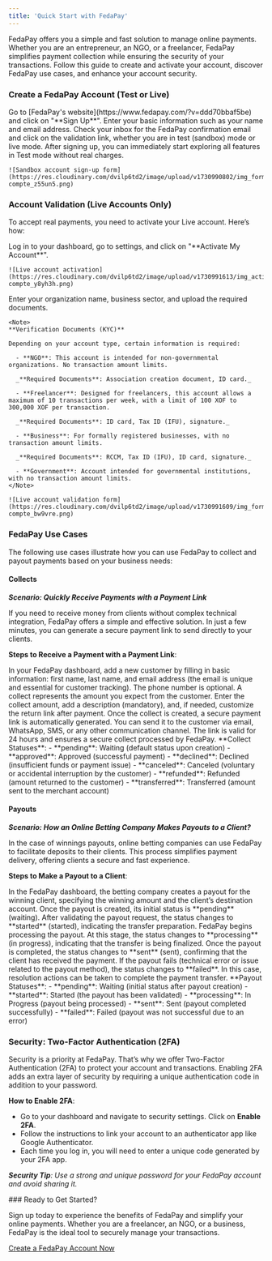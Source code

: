 ```yaml
---
title: 'Quick Start with FedaPay'
---
```


FedaPay offers you a simple and fast solution to manage online payments. Whether you are an entrepreneur, an NGO, or a freelancer, FedaPay simplifies payment collection while ensuring the security of your transactions. Follow this guide to create and activate your account, discover FedaPay use cases, and enhance your account security.

### Create a FedaPay Account (Test or Live)

<Steps>
  <Step title="Sign Up">
    Go to [FedaPay's website](https://www.fedapay.com/?v=ddd70bbaf5be) and click on "**Sign Up**".
  </Step>
  <Step title="Fill in the Form">
    Enter your basic information such as your name and email address.
  </Step>
  <Step title="Email Confirmation">
    Check your inbox for the FedaPay confirmation email and click on the validation link, whether you are in test (sandbox) mode or live mode.
  </Step>
  <Step title="Test Mode">
    After signing up, you can immediately start exploring all features in Test mode without real charges.

    ![Sandbox account sign-up form](https://res.cloudinary.com/dvilp6td2/image/upload/v1730990802/img_form_sandbox-compte_z55un5.png)
  </Step>
</Steps>

### Account Validation (Live Accounts Only)
To accept real payments, you need to activate your Live account. Here’s how:

<Steps>
  <Step title="Submit Your Account for Validation">
    Log in to your dashboard, go to settings, and click on "**Activate My Account**".

    ![Live account activation](https://res.cloudinary.com/dvilp6td2/image/upload/v1730991613/img_active_live-compte_y8yh3h.png)
  </Step>
  <Step title="Fill in the Form">
    Enter your organization name, business sector, and upload the required documents.

    <Note>
    **Verification Documents (KYC)** 

    Depending on your account type, certain information is required:

      - **NGO**: This account is intended for non-governmental organizations. No transaction amount limits.

      _**Required Documents**: Association creation document, ID card._
      
      - **Freelancer**: Designed for freelancers, this account allows a maximum of 10 transactions per week, with a limit of 100 XOF to 300,000 XOF per transaction.

      _**Required Documents**: ID card, Tax ID (IFU), signature._

      - **Business**: For formally registered businesses, with no transaction amount limits.

      _**Required Documents**: RCCM, Tax ID (IFU), ID card, signature._

      - **Government**: Account intended for governmental institutions, with no transaction amount limits.
    </Note>

    ![Live account validation form](https://res.cloudinary.com/dvilp6td2/image/upload/v1730991609/img_form_valide_live-compte_bw9vre.png)
  </Step>
  <Step title="Click Submit to Finalize Your Request">
  </Step>
</Steps>

### FedaPay Use Cases

The following use cases illustrate how you can use FedaPay to collect and payout payments based on your business needs:

#### Collects

_**Scenario: Quickly Receive Payments with a Payment Link**_

If you need to receive money from clients without complex technical integration, FedaPay offers a simple and effective solution. In just a few minutes, you can generate a secure payment link to send directly to your clients.

**Steps to Receive a Payment with a Payment Link**:

<Steps>
  <Step title="Create a Customer">
    In your FedaPay dashboard, add a new customer by filling in basic information: first name, last name, and email address (the email is unique and essential for customer tracking). The phone number is optional.
  </Step>
  <Step title="Create a collect">
    A collect represents the amount you expect from the customer. Enter the collect amount, add a description (mandatory), and, if needed, customize the return link after payment.
  </Step>
  <Step title="Generate a Payment Link">
    Once the collect is created, a secure payment link is automatically generated. You can send it to the customer via email, WhatsApp, SMS, or any other communication channel. The link is valid for 24 hours and ensures a secure collect processed by FedaPay.
  </Step>
</Steps>

<Note>
  **Collect Statuses**:
  - **pending**: Waiting (default status upon creation)
  - **approved**: Approved (successful payment)
  - **declined**: Declined (insufficient funds or payment issue)
  - **canceled**: Canceled (voluntary or accidental interruption by the customer)
  - **refunded**: Refunded (amount returned to the customer)
  - **transferred**: Transferred (amount sent to the merchant account)
</Note>

#### Payouts

_**Scenario: How an Online Betting Company Makes Payouts to a Client?**_

In the case of winnings payouts, online betting companies can use FedaPay to facilitate deposits to their clients. This process simplifies payment delivery, offering clients a secure and fast experience.

**Steps to Make a Payout to a Client**:

<Steps>
  <Step title="Create a Payout">
    In the FedaPay dashboard, the betting company creates a payout for the winning client, specifying the winning amount and the client’s destination account.
  </Step>

  <Step title="Validate and Start the Payout">
    Once the payout is created, its initial status is **pending** (waiting). After validating the payout request, the status changes to **started** (started), indicating the transfer preparation.
  </Step>

  <Step title="Processing and Sending">
    FedaPay begins processing the payout. At this stage, the status changes to **processing** (in progress), indicating that the transfer is being finalized.
  </Step>

  <Step title="Completion">
    Once the payout is completed, the status changes to **sent** (sent), confirming that the client has received the payment.
  </Step>

  <Step title="Failure Management">
    If the payout fails (technical error or issue related to the payout method), the status changes to **failed**. In this case, resolution actions can be taken to complete the payment transfer.
  </Step>
</Steps>

<Note>
**Payout Statuses**:
- **pending**: Waiting (initial status after payout creation)
- **started**: Started (the payout has been validated)
- **processing**: In Progress (payout being processed)
- **sent**: Sent (payout completed successfully)
- **failed**: Failed (payout was not successful due to an error)
</Note>

### Security: Two-Factor Authentication (2FA)

Security is a priority at FedaPay. That’s why we offer Two-Factor Authentication (2FA) to protect your account and transactions. Enabling 2FA adds an extra layer of security by requiring a unique authentication code in addition to your password.

**How to Enable 2FA**:
- Go to your dashboard and navigate to security settings.
  Click on **Enable 2FA**.
- Follow the instructions to link your account to an authenticator app like Google Authenticator.
- Each time you log in, you will need to enter a unique code generated by your 2FA app.

_**Security Tip**: Use a strong and unique password for your FedaPay account and avoid sharing it._

<Tip>
### Ready to Get Started?

Sign up today to experience the benefits of FedaPay and simplify your online payments. Whether you are a freelancer, an NGO, or a business, FedaPay is the ideal tool to securely manage your transactions.

[Create a FedaPay Account Now](https://fedapay.com)
</Tip>
